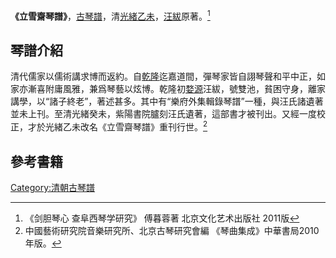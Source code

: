 '''《立雪齋琴譜》'''，[[古琴譜|古琴譜]]，清[[光緒|光緒]][[乙未|乙未]]，[[汪紱|汪紱]]原著。<ref>《剑胆琴心 查阜西琴学研究》 傅暮蓉著 北京文化艺术出版社 2011版</ref>

==琴譜介紹==
清代儒家以儒術講求博而返約。自[[乾隆|乾隆]]迄嘉道間，彈琴家皆自詡琴聲和平中正，如家亦漸喜附庸風雅，兼爲琴藝以炫博。乾隆初[[婺源|婺源]]汪紱，號雙池，貧困守身，離家講學，以“諸子終老”，著述甚多。其中有“樂府外集輯錄琴譜”一種，與汪氏諸遺著並未上刊。至清光緒癸未，紫陽書院臚刻汪氏遺著，這部書才被刊出。又經一度校正，才於光緒乙未改名《立雪齋琴譜》重刊行世。<ref>中國藝術研究院音樂研究所、北京古琴研究會編 《琴曲集成》中華書局2010年版。</ref>

==參考書籍==
{{reflist}}

[[Category:清朝古琴譜|Category:清朝古琴譜]]